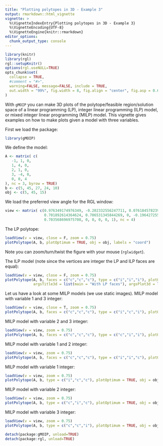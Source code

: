 ```yaml
---
title: "Plotting polytopes in 3D - Example 3"
output: rmarkdown::html_vignette
vignette: >
  %\VignetteIndexEntry{Plotting polytopes in 3D - Example 3}
  %\VignetteEncoding{UTF-8}
  %\VignetteEngine{knitr::rmarkdown}
editor_options: 
  chunk_output_type: console
---
```


```r
library(knitr)
library(rgl)
rgl::setupKnitr()
options(rgl.useNULL=TRUE)
opts_chunk$set(
  collapse = TRUE,
  #comment = "#>",
  warning=FALSE, message=FALSE, include = TRUE, 
  out.width = "99%", fig.width = 8, fig.align = "center", fig.asp = 0.62
)
```

With `gMOIP` you can make 3D plots of the polytope/feasible region/solution space of a linear programming (LP), integer linear programming (ILP) model, or mixed integer linear programming (MILP) model. This vignette gives examples on how to make plots given a model with three variables. 

First we load the package:

```r
library(gMOIP)
```

We define the model:

```r
A <- matrix( c(
   -1, 1, 0,
   1, 4, 0,
   2, 1, 0,
   3, -4, 0,
   0, 0, 4
), nc = 3, byrow = TRUE)
b <- c(5, 45, 27, 24, 10)
obj <- c(5, 45, 15)
```

We load the preferred view angle for the RGL window:

```r
view <- matrix( c(0.976349174976349, -0.202332556247711, 0.0761845782399178, 0, 0.0903248339891434,
                  0.701892614364624, 0.706531345844269, 0, -0.196427255868912, -0.682940244674683,
                  0.703568696975708, 0, 0, 0, 0, 1), nc = 4)
```

The LP polytope:

```r
loadView(v = view, close = F, zoom = 0.75)
plotPolytope(A, b, plotOptimum = TRUE, obj = obj, labels = "coord")
```

Note you can zoom/turn/twist the figure with your mouse (`rglwidget`).

The ILP model (note since the vertices are integer the LP and ILP faces are equal):

```r
loadView(v = view, close = F, zoom = 0.75)
plotPolytope(A, b, faces = c("c","c","c"), type = c("i","i","i"), plotOptimum = TRUE, obj = obj, 
             argsTitle3d = list(main = "With LP faces"), argsPlot3d = list(box = F, axes = T) )
```


Let us have a look at some MILP models (we use static images). MILP model with variable 1 and 3 
integer:

```r
loadView(v = view, close = T, zoom = 0.75)
plotPolytope(A, b, faces = c("c","c","c"), type = c("i","c","i"), plotOptimum = TRUE, obj = obj)
```

MILP model with variable 2 and 3 integer:

```r
loadView(v = view, zoom = 0.75)
plotPolytope(A, b, faces = c("c","c","c"), type = c("c","i","i"), plotOptimum = TRUE, obj = obj)
```

MILP model with variable 1 and 2 integer:

```r
loadView(v = view, zoom = 0.75)
plotPolytope(A, b, faces = c("c","c","c"), type = c("i","i","c"), plotOptimum = TRUE, obj = obj)
```

MILP model with variable 1 integer:

```r
loadView(v = view, zoom = 0.75)
plotPolytope(A, b, type = c("i","c","c"), plotOptimum = TRUE, obj = obj, plotFaces = FALSE)
```

MILP model with variable 2 integer:

```r
loadView(v = view, zoom = 0.75)
plotPolytope(A, b, type = c("c","i","c"), plotOptimum = TRUE, obj = obj, plotFaces = FALSE)
```

MILP model with variable 3 integer:

```r
loadView(v = view, zoom = 0.75)
plotPolytope(A, b, type = c("c","c","i"), plotOptimum = TRUE, obj = obj, plotFaces = FALSE)
```

```r
detach(package:gMOIP, unload=TRUE)
detach(package:rgl, unload=TRUE)
```